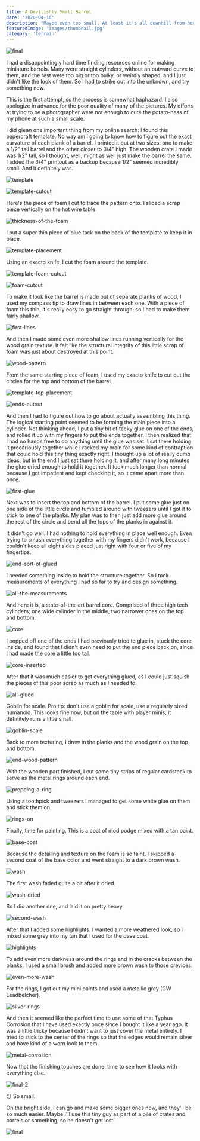 ```yaml
---
title: A Devilishly Small Barrel
date: '2020-04-16'
description: "Maybe even too small. At least it's all downhill from here."
featuredImage: 'images/thumbnail.jpg'
category: 'terrain'
---
```


![final](images/thumbnail.jpg)

I had a disappointingly hard time finding resources online for making miniature barrels. Many were straight cylinders, without an outward curve to them, and the rest were too big or too bulky, or weirdly shaped, and I just didn't like the look of them. So I had to strike out into the unknown, and try something new.

This is the first attempt, so the process is somewhat haphazard. I also apologize in advance for the poor quality of many of the pictures. My efforts at trying to be a photographer were not enough to cure the potato-ness of my phone at such a small scale.

I did glean one important thing from my online search: I found this papercraft template. No way am I going to know how to figure out the exact curvature of each plank of a barrel. I printed it out at two sizes: one to make a 1/2" tall barrel and the other closer to 3/4" high. The wooden crate I made was 1/2" tall, so I thought, well, might as well just make the barrel the same. I added the 3/4" printout as a backup because 1/2" seemed incredibly small. And it definitely was.

![template](images/template.jpg)

![template-cutout](images/template-cutout.jpg)

Here's the piece of foam I cut to trace the pattern onto. I sliced a scrap piece vertically on the hot wire table.

![thickness-of-the-foam](images/thickness-of-the-foam.jpg)

I put a super thin piece of blue tack on the back of the template to keep it in place.

![template-placement](images/template-placement.jpg)

Using an exacto knife, I cut the foam around the template.

![template-foam-cutout](images/template-foam-cutout.jpg)

![foam-cutout](images/foam-cutout.jpg)

To make it look like the barrel is made out of separate planks of wood, I used my compass tip to draw lines in between each one. With a piece of foam this thin, it's really easy to go straight through, so I had to make them fairly shallow.

![first-lines](images/first-lines.jpg)

And then I made some even more shallow lines running vertically for the wood grain texture. It felt like the structural integrity of this little scrap of foam was just about destroyed at this point.

![wood-pattern](images/wood-pattern.jpg)

From the same starting piece of foam, I used my exacto knife to cut out the circles for the top and bottom of the barrel.

![template-top-placement](images/template-top-placement.jpg)

![ends-cutout](images/ends-cutout.jpg)

And then I had to figure out how to go about actually assembling this thing. The logical starting point seemed to be forming the main piece into a cylinder. Not thinking ahead, I put a tiny bit of tacky glue on one of the ends, and rolled it up with my fingers to put the ends together. I then realized that I had no hands free to do anything until the glue was set. I sat there holding it precariously together while I racked my brain for some kind of contraption that could hold this tiny thing exactly right. I thought up a lot of really dumb ideas, but in the end I just sat there holding it, and after many long minutes the glue dried enough to hold it together. It took much longer than normal because I got impatient and kept checking it, so it came apart more than once.

![first-glue](images/first-glue.jpg)

Next was to insert the top and bottom of the barrel. I put some glue just on one side of the little circle and fumbled around with tweezers until I got it to stick to one of the planks. My plan was to then just add more glue around the rest of the circle and bend all the tops of the planks in against it.

It didn't go well. I had nothing to hold everything in place well enough. Even trying to smush everything together with my fingers didn't work, because I couldn't keep all eight sides placed just right with four or five of my fingertips.

![end-sort-of-glued](images/end-sort-of-glued.jpg)

I needed something inside to hold the structure together. So I took measurements of everything I had so far to try and design something.

![all-the-measurements](images/all-the-measurements.jpg)

And here it is, a state-of-the-art barrel core. Comprised of three high tech cylinders; one wide cylinder in the middle, two narrower ones on the top and bottom.

![core](images/core.jpg)

I popped off one of the ends I had previously tried to glue in, stuck the core inside, and found that I didn't even need to put the end piece back on, since I had made the core a little too tall.

![core-inserted](images/core-inserted.jpg)

After that it was much easier to get everything glued, as I could just squish the pieces of this poor scrap as much as I needed to.

![all-glued](images/all-glued.jpg)

Goblin for scale. Pro tip: don't use a goblin for scale, use a regularly sized humanoid. This looks fine now, but on the table with player minis, it definitely runs a little small.

![goblin-scale](images/goblin-scale.jpg)

Back to more texturing, I drew in the planks and the wood grain on the top and bottom.

![end-wood-pattern](images/end-wood-pattern.jpg)

With the wooden part finished, I cut some tiny strips of regular cardstock to serve as the metal rings around each end.

![prepping-a-ring](images/prepping-a-ring.jpg)

Using a toothpick and tweezers I managed to get some white glue on them and stick them on.

![rings-on](images/rings-on.jpg)

Finally, time for painting. This is a coat of mod podge mixed with a tan paint.

![base-coat](images/base-coat.jpg)

Because the detailing and texture on the foam is so faint, I skipped a second coat of the base color and went straight to a dark brown wash.

![wash](images/wash.jpg)

The first wash faded quite a bit after it dried.

![wash-dried](images/wash-dried.jpg)

So I did another one, and laid it on pretty heavy.

![second-wash](images/second-wash.jpg)

After that I added some highlights. I wanted a more weathered look, so I mixed some grey into my tan that I used for the base coat.

![highlights](images/highlights.jpg)

To add even more darkness around the rings and in the cracks between the planks, I used a small brush and added more brown wash to those crevices.

![even-more-wash](images/even-more-wash.jpg)

For the rings, I got out my mini paints and used a metallic grey (GW Leadbelcher).

![silver-rings](images/silver-rings.jpg)

And then it seemed like the perfect time to use some of that Typhus Corrosion that I have used exactly once since I bought it like a year ago. It was a little tricky because I didn't want to just cover the metal entirely. I tried to stick to the center of the rings so that the edges would remain silver and have kind of a worn look to them.

![metal-corrosion](images/metal-corrosion.jpg)

Now that the finishing touches are done, time to see how it looks with everything else.

![final-2](images/final-2.jpg)

😓 So small.

On the bright side, I can go and make some bigger ones now, and they'll be so much easier. Maybe I'll use this tiny guy as part of a pile of crates and barrels or something, so he doesn't get lost.

![final](images/final.jpg)

